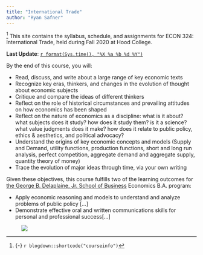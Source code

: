 ```yaml
---
title: "International Trade"
author: "Ryan Safner"
---
```


^[{-} `r blogdown::shortcode("courseinfo")`] <span class="newthought">This site contains</span> the syllabus, schedule, and assignments for ECON 324: International Trade, held during Fall 2020 at Hood College.

**Last Update**: [`r format(Sys.time(), "%X %a %b %d %Y")`](https://github.com/ryansafner/tradeF20/commits/master)

By the end of this course, you will:

- Read, discuss, and write about a large range of key economic texts
- Recognize key eras, thinkers, and changes in the evolution of thought about economic subjects
- Critique and compare the ideas of different thinkers
- Reflect on the role of historical circumstances and prevailing attitudes on how economics has been shaped
- Reflect on the nature of economics as a discipline: what is it about? what subjects does it study? how does it study them? is it a science? what value judgments does it make? how does it relate to public policy, ethics & aesthetics, and political advocacy?
- Understand the origins of key economic concepts and models (Supply and Demand, utility functions, production functions, short and long run analysis, perfect competition, aggregate demand and aggregate supply, quantity theory of money)
- Trace the evolution of major ideas through time, via your own writing

Given these objectives, this course fulfills two of the learning outcomes for [the George B. Delaplaine, Jr. School of Business](https://www.hood.edu/academics/departments/george-b-delaplaine-jr-school-business/student-learning-outcomes) Economics B.A. program:

- Apply economic reasoning and models to understand and analyze problems of public policy [...]
- Demonstrate effective oral and written communications skills for personal and professional success[...]

<figure>
[![](/images/trade_flowchart.png)](/images/trade_flowchart.png)
</figure>
